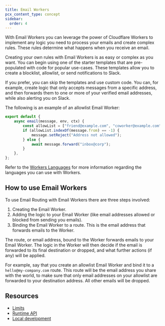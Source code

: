 ```yaml
---
title: Email Workers
pcx_content_type: concept
sidebar:
  order: 4
---
```


With Email Workers you can leverage the power of Cloudflare Workers to implement any logic you need to process your emails and create complex rules. These rules determine what happens when you receive an email.

Creating your own rules with Email Workers is as easy or complex as you want. You can begin using one of the starter templates that are pre-populated with code for popular use-cases. These templates allow you to create a blocklist, allowlist, or send notifications to Slack.

If you prefer, you can skip the templates and use custom code. You can, for example, create logic that only accepts messages from a specific address, and then forwards them to one or more of your verified email addresses, while also alerting you on Slack.

The following is an example of an allowlist Email Worker:

```js
export default {
	async email(message, env, ctx) {
		const allowList = ["friend@example.com", "coworker@example.com"];
		if (allowList.indexOf(message.from) == -1) {
			message.setReject("Address not allowed");
		} else {
			await message.forward("inbox@corp");
		}
	},
};
```

Refer to the [Workers Languages](/workers/languages/) for more information regarding the languages you can use with Workers.

## How to use Email Workers

To use Email Routing with Email Workers there are three steps involved:

1. Creating the Email Worker.
2. Adding the logic to your Email Worker (like email addresses allowed or blocked from sending you emails).
3. Binding the Email Worker to a route. This is the email address that forwards emails to the Worker.

The route, or email address, bound to the Worker forwards emails to your Email Worker. The logic in the Worker will then decide if the email is forwarded to its final destination or dropped, and what further actions (if any) will be applied.

For example, say that you create an allowlist Email Worker and bind it to a `hello@my-company.com` route. This route will be the email address you share with the world, to make sure that only email addresses on your allowlist are forwarded to your destination address. All other emails will be dropped.

## Resources

- [Limits](/email-routing/limits/#email-workers-size-limits)
- [Runtime API](/email-routing/email-workers/runtime-api/)
- [Local development](/email-routing/email-workers/local-development/)
